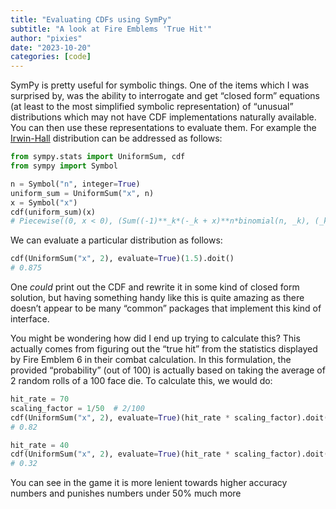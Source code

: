 ```yaml
---
title: "Evaluating CDFs using SymPy"
subtitle: "A look at Fire Emblems 'True Hit'"
author: "pixies"
date: "2023-10-20"
categories: [code]
---
```


SymPy is pretty useful for symbolic things. One of the items which I was surprised by, was the ability to interrogate and get "closed form" equations (at least to the most simplified symbolic representation) of "unusual" distributions which may not have CDF implementations naturally available. You can then use these representations to evaluate them. For example the [Irwin-Hall](https://en.wikipedia.org/wiki/Irwin%E2%80%93Hall_distribution) distribution can be addressed as follows:

```py
from sympy.stats import UniformSum, cdf
from sympy import Symbol

n = Symbol("n", integer=True)
uniform_sum = UniformSum("x", n)
x = Symbol("x")
cdf(uniform_sum)(x)
# Piecewise((0, x < 0), (Sum((-1)**_k*(-_k + x)**n*binomial(n, _k), (_k, 0, floor(x)))/factorial(n), n >= x), (1, True))
```

We can evaluate a particular distribution as follows:

```py
cdf(UniformSum("x", 2), evaluate=True)(1.5).doit()
# 0.875
```

One _could_ print out the CDF and rewrite it in some kind of closed form solution, but having something handy like this is quite amazing as there doesn't appear to be many "common" packages that implement this kind of interface. 

You might be wondering how did I end up trying to calculate this? This actually comes from figuring out the "true hit" from the statistics displayed by Fire Emblem 6 in their combat calculation. In this formulation, the provided "probability" (out of 100) is actually based on taking the average of 2 random rolls of a 100 face die. To calculate this, we would do:

```py
hit_rate = 70
scaling_factor = 1/50  # 2/100
cdf(UniformSum("x", 2), evaluate=True)(hit_rate * scaling_factor).doit()
# 0.82

hit_rate = 40
cdf(UniformSum("x", 2), evaluate=True)(hit_rate * scaling_factor).doit()
# 0.32
```

You can see in the game it is more lenient towards higher accuracy numbers and punishes numbers under 50% much more